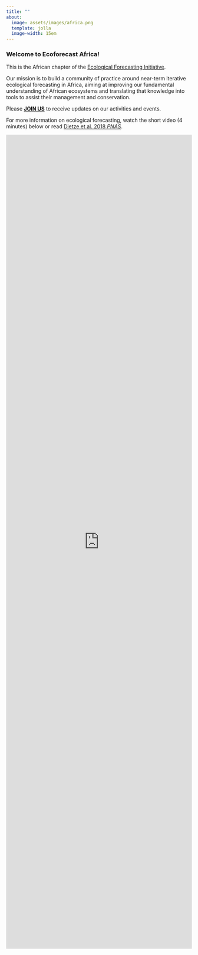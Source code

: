 ```yaml
---
title: ""
about:
  image: assets/images/africa.png
  template: jolla
  image-width: 15em
---
```


### Welcome to Ecoforecast Africa!

This is the African chapter of the [Ecological Forecasting Initiative](https://ecoforecast.org/).

Our mission is to build a community of practice around near-term iterative ecological forecasting in Africa, aiming at improving our fundamental understanding of African ecosystems and translating that knowledge into tools to assist their management and conservation.

Please [**JOIN US**](https://forms.gle/8TFEigaaWoJPGXPe8) to receive updates on our activities and events.

For more information on ecological forecasting, watch the short video (4 minutes) below or read [Dietze et al. 2018 *PNAS*](https://doi.org/10.1073/pnas.1710231115){target="_blank"}.

<iframe width="100%" height="56.5%" src="https://www.youtube.com/embed/Lgi_e7N-C8E" title="YouTube video player" frameborder="0" allow="accelerometer; autoplay; clipboard-write; encrypted-media; gyroscope; picture-in-picture" allowfullscreen></iframe>